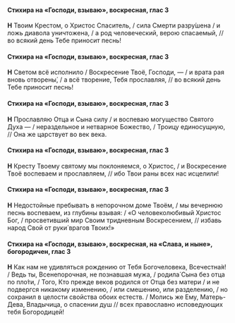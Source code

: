 #### Стихира на «Господи, взываю», воскресная, глас 3

**Н** Твоим Крестом, о Христос Спаситель, / сила Смерти разру́шена / и ложь диавола уничтожена, / а род человеческий, верою спасаемый, // во всякий день Тебе приносит песнь!

#### Стихира на «Господи, взываю», воскресная, глас 3

**Н** Светом всё исполнило / Воскресение Твоё, Господи, — / и врата рая вновь отворены́, / а всё творение, Тебя прославляя, // во всякий день Тебе приносит песнь!

#### Стихира на «Господи, взываю», воскресная, глас 3

**Н** Прославляю Отца и Сына силу / и воспеваю могущество Святого Духа — / нераздельное и нетварное Божество, / Троицу единосущную, // Она же царствует во век века.

#### Стихира на «Господи, взываю», воскресная, глас 3

**Н** Кресту Твоему святому мы поклоняемся, о Христос, / и Воскресение Твоё воспеваем и прославляем, // ибо Твои раны всех нас исцелили!

#### Стихира на «Господи, взываю», воскресная, глас 3

**Н** Недостойные пребывать в непорочном доме Твоём, / мы вечернюю песнь воспеваем, из глубины взывая: / «О человеколюбивый Христос Бог, / просветивший мир Своим тридневным Воскресением, // избавь народ Свой от руки́ врагов Твоих!»

#### Стихира на «Господи, взываю», воскресная, на «Слава, и ныне», богородичен, глас 3

**Н** Как нам не удивляться рождению от Тебя Богочеловека, Всечестна́я! / Ведь ты, Всенепорочная, не познавшая мужа, / родила́ Сына без отца по пло́ти, / Того, Кто прежде веков родился от Отца без матери / и не подвергся никакому изменению, / или смешению, или разделению, / но сохранил в целости свойства обоих естеств. / Молись же Ему, Матерь-Дева, Владычица, о спасении душ // всех православно исповедующих тебя Богородицей!
